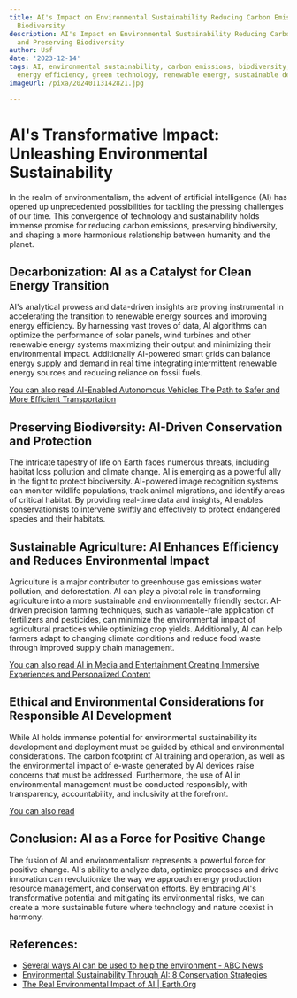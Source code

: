 ```yaml
---
title: AI's Impact on Environmental Sustainability Reducing Carbon Emissions and Preserving
  Biodiversity
description: AI's Impact on Environmental Sustainability Reducing Carbon Emissions
  and Preserving Biodiversity
author: Usf
date: '2023-12-14'
tags: AI, environmental sustainability, carbon emissions, biodiversity, climate change,
  energy efficiency, green technology, renewable energy, sustainable development
imageUrl: /pixa/20240113142821.jpg

---
```

# AI's Transformative Impact: Unleashing Environmental  Sustainability

In the realm of environmentalism, the advent  of artificial  intelligence (AI)  has opened up unprecedented possibilities for tackling the pressing challenges of our time.  This convergence of technology and sustainability holds immense promise for reducing carbon emissions, preserving biodiversity, and shaping a more harmonious relationship between humanity and the planet.

## Decarbonization: AI  as a Catalyst  for Clean Energy Transition

AI's analytical prowess and data-driven insights  are proving instrumental in  accelerating the transition  to renewable energy sources and improving energy efficiency. By harnessing vast troves of data, AI algorithms can optimize the performance  of solar panels,  wind turbines and other renewable energy systems maximizing their output and minimizing their environmental impact. Additionally AI-powered smart grids can balance energy supply and demand in real time integrating  intermittent renewable energy sources and reducing reliance on fossil fuels.

[You can also read AI-Enabled Autonomous Vehicles The Path to Safer and More Efficient  Transportation](AI-Enabled%20Autonomous%20Vehicles%20The%20Path%20to%20Safer%20and%20More%20Efficient%20Transportation)


##  Preserving Biodiversity:  AI-Driven Conservation and Protection

The intricate tapestry of life  on Earth faces numerous threats, including habitat loss pollution and climate change. AI  is emerging as a powerful ally in the fight to protect  biodiversity. AI-powered image recognition systems can monitor wildlife populations, track animal migrations,  and identify areas of critical  habitat. By providing real-time data and insights, AI enables conservationists to intervene swiftly and effectively to protect endangered species and their habitats.

## Sustainable  Agriculture: AI Enhances Efficiency and Reduces Environmental Impact

Agriculture is a major contributor to greenhouse gas emissions water pollution, and  deforestation. AI can play a pivotal role in  transforming agriculture into a more sustainable and environmentally friendly sector.  AI-driven precision farming techniques, such as variable-rate application of fertilizers and pesticides, can minimize the environmental  impact of agricultural practices while optimizing crop yields.  Additionally, AI can help farmers adapt to changing climate conditions and reduce food waste through improved supply chain management.

[You can also read AI in  Media and Entertainment  Creating Immersive Experiences and Personalized  Content](AI%20in%20Media%20and%20Entertainment%20Creating%20Immersive%20Experiences%20and%20Personalized%20Content)


## Ethical and Environmental Considerations for Responsible AI Development

While  AI holds immense potential for environmental sustainability its development and deployment must be guided by ethical and environmental considerations.  The carbon footprint of AI training and operation, as well  as the environmental impact of  e-waste generated by  AI devices raise concerns that must be addressed.  Furthermore, the use of AI in environmental management must be conducted responsibly, with transparency, accountability, and inclusivity at the forefront.

[You can also read ]()


## Conclusion: AI as a Force for Positive  Change

The fusion of  AI and environmentalism represents a  powerful force for  positive change. AI's ability  to analyze data, optimize processes and drive  innovation can revolutionize the way we approach energy production resource management, and conservation  efforts. By embracing AI's transformative potential and mitigating  its environmental risks, we can create a more sustainable future  where technology and nature coexist  in harmony.

## References:
- [Several ways AI can be used to help the environment - ABC News](https://abcnews.go.com/US/mitigating-climate-change-preserving-biodiversity-ways-ai-environment/story?id=101590463)
- [Environmental Sustainability Through AI: 8 Conservation Strategies](https://2030.builders/8-ways-ai-can-contribute-to-environmental-conservation/)
- [The Real Environmental Impact of AI | Earth.Org](https://earth.org/the-green-dilemma-can-ai-fulfil-its-potential-without-harming-the-environment/)
